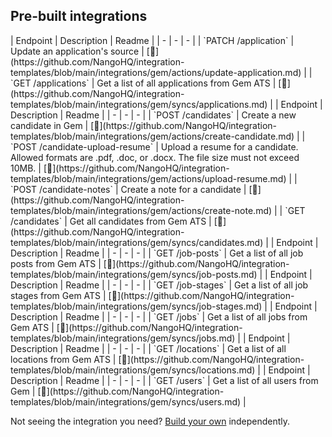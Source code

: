
## Pre-built integrations

<AccordionGroup>


<Accordion title="Applications">
| Endpoint | Description | Readme |
| - | - | - |
| `PATCH /application` | Update an application's source | [🔗](https://github.com/NangoHQ/integration-templates/blob/main/integrations/gem/actions/update-application.md) |
| `GET /applications` | Get a list of all applications from Gem ATS | [🔗](https://github.com/NangoHQ/integration-templates/blob/main/integrations/gem/syncs/applications.md) |
</Accordion>


<Accordion title="Candidates">
| Endpoint | Description | Readme |
| - | - | - |
| `POST /candidates` | Create a new candidate in Gem | [🔗](https://github.com/NangoHQ/integration-templates/blob/main/integrations/gem/actions/create-candidate.md) |
| `POST /candidate-upload-resume` | Upload a resume for a candidate. Allowed formats are .pdf, .doc, or .docx. The file size must not exceed 10MB. | [🔗](https://github.com/NangoHQ/integration-templates/blob/main/integrations/gem/actions/upload-resume.md) |
| `POST /candidate-notes` | Create a note for a candidate | [🔗](https://github.com/NangoHQ/integration-templates/blob/main/integrations/gem/actions/create-note.md) |
| `GET /candidates` | Get all candidates from Gem ATS | [🔗](https://github.com/NangoHQ/integration-templates/blob/main/integrations/gem/syncs/candidates.md) |
</Accordion>


<Accordion title="Job Posts">
| Endpoint | Description | Readme |
| - | - | - |
| `GET /job-posts` | Get a list of all job posts from Gem ATS | [🔗](https://github.com/NangoHQ/integration-templates/blob/main/integrations/gem/syncs/job-posts.md) |
</Accordion>


<Accordion title="Job Stages">
| Endpoint | Description | Readme |
| - | - | - |
| `GET /job-stages` | Get a list of all job stages from Gem ATS | [🔗](https://github.com/NangoHQ/integration-templates/blob/main/integrations/gem/syncs/job-stages.md) |
</Accordion>


<Accordion title="Jobs">
| Endpoint | Description | Readme |
| - | - | - |
| `GET /jobs` | Get a list of all jobs from Gem ATS | [🔗](https://github.com/NangoHQ/integration-templates/blob/main/integrations/gem/syncs/jobs.md) |
</Accordion>


<Accordion title="Locations">
| Endpoint | Description | Readme |
| - | - | - |
| `GET /locations` | Get a list of all locations from Gem ATS | [🔗](https://github.com/NangoHQ/integration-templates/blob/main/integrations/gem/syncs/locations.md) |
</Accordion>


<Accordion title="Users">
| Endpoint | Description | Readme |
| - | - | - |
| `GET /users` | Get a list of all users from Gem | [🔗](https://github.com/NangoHQ/integration-templates/blob/main/integrations/gem/syncs/users.md) |
</Accordion>

</AccordionGroup>

<Tip>Not seeing the integration you need? [Build your own](https://docs.nango.dev/guides/custom-integrations/overview) independently.</Tip>
